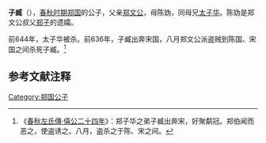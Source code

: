 {{模板:Infobox 先秦人物
|名称= 子臧
|姓=[[姬姓|姬]]
|氏=
|名=
|字=
|别名=
|别字=
|谥号=
|时代=春秋
|国家=[[郑国|郑]] 
|身份=郑国公子
|出生=
|逝世=前636年
|父=[[郑文公|郑文公]]
|母=陈妫
}}
'''子臧'''（{{bd|？||前636年||catIdx=Z}}），[[春秋时期|春秋时期]][[郑国|郑国]]的公子，父亲[[郑文公|郑文公]]，母陈妫，同母兄[[太子华|太子华]]。陈妫是郑文公叔父[[郑子|郑子]]的遗孀。

前644年，太子华被杀。前636年，子臧出奔宋国，八月郑文公派盗贼到陈国、宋国之间杀死子臧。<ref>《[[s:春秋左氏傳/僖公|春秋左氏傳·僖公二十四年]]》：郑子华之弟子臧出奔宋，好聚鹬冠。郑伯闻而恶之，使盗诱之。八月，盗杀之于陈、宋之间。</ref>

==参考文献注释==
{{Reflist}}

[[Category:郑国公子|Category:郑国公子]]